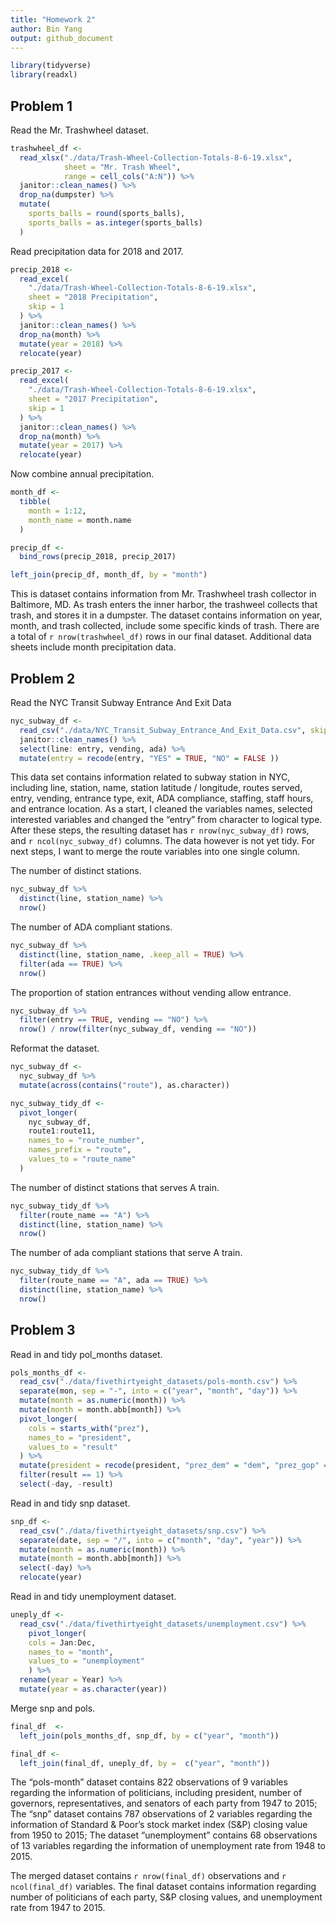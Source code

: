 ```yaml
---
title: "Homework 2"
author: Bin Yang
output: github_document
---
```


```r
library(tidyverse)
library(readxl)
```
## Problem 1

Read the Mr. Trashwheel dataset.

```r
trashwheel_df <- 
  read_xlsx("./data/Trash-Wheel-Collection-Totals-8-6-19.xlsx",
            sheet = "Mr. Trash Wheel", 
            range = cell_cols("A:N")) %>% 
  janitor::clean_names() %>% 
  drop_na(dumpster) %>% 
  mutate(
    sports_balls = round(sports_balls),
    sports_balls = as.integer(sports_balls)
  )
```

Read precipitation data for 2018 and 2017.

```r
precip_2018 <- 
  read_excel(
    "./data/Trash-Wheel-Collection-Totals-8-6-19.xlsx",
    sheet = "2018 Precipitation",
    skip = 1
  ) %>% 
  janitor::clean_names() %>% 
  drop_na(month) %>% 
  mutate(year = 2018) %>% 
  relocate(year)

precip_2017 <- 
  read_excel(
    "./data/Trash-Wheel-Collection-Totals-8-6-19.xlsx",
    sheet = "2017 Precipitation",
    skip = 1
  ) %>% 
  janitor::clean_names() %>% 
  drop_na(month) %>% 
  mutate(year = 2017) %>% 
  relocate(year)
```

Now combine annual precipitation. 

```r
month_df <-  
  tibble(
    month = 1:12,
    month_name = month.name
  )

precip_df <- 
  bind_rows(precip_2018, precip_2017)

left_join(precip_df, month_df, by = "month") 
```

This is dataset contains information from Mr. Trashwheel trash collector in Baltimore, MD. As trash enters the inner harbor, the trashweel collects that trash, and stores it in a dumpster. The dataset contains information on year, month, and trash collected, include some specific kinds of trash. There are a total of `r nrow(trashwheel_df)` rows in our final dataset. Additional data sheets include month precipitation data.  

## Problem 2

Read the NYC Transit Subway Entrance And Exit Data

```r
nyc_subway_df <- 
  read_csv("./data/NYC_Transit_Subway_Entrance_And_Exit_Data.csv", skip = 1) %>% 
  janitor::clean_names() %>% 
  select(line: entry, vending, ada) %>% 
  mutate(entry = recode(entry, "YES" = TRUE, "NO" = FALSE ))
```
This data set contains information related to subway station in NYC, including line, station, name, station latitude / longitude, routes served, entry, vending, entrance type, exit, ADA compliance, staffing, staff hours, and entrance location. As a start, I cleaned the variables names, selected interested variables and changed the "entry" from character to logical type. After these steps, the resulting dataset has `r nrow(nyc_subway_df)` rows, and `r ncol(nyc_subway_df)` columns. The data however is not yet tidy. For next steps, I want to merge the route variables into one single column. 

The number of distinct stations.

```r
nyc_subway_df %>% 
  distinct(line, station_name) %>% 
  nrow()
```

The number of ADA compliant stations. 

```r
nyc_subway_df %>% 
  distinct(line, station_name, .keep_all = TRUE) %>% 
  filter(ada == TRUE) %>% 
  nrow()
```

The proportion of station entrances without vending allow entrance. 

```r
nyc_subway_df %>% 
  filter(entry == TRUE, vending == "NO") %>% 
  nrow() / nrow(filter(nyc_subway_df, vending == "NO"))
```

Reformat the dataset. 

```r
nyc_subway_df <- 
  nyc_subway_df %>% 
  mutate(across(contains("route"), as.character))
```

```r
nyc_subway_tidy_df <- 
  pivot_longer(
    nyc_subway_df,
    route1:route11,
    names_to = "route_number",
    names_prefix = "route",
    values_to = "route_name"
  )
```

The number of distinct stations that serves A train.

```r
nyc_subway_tidy_df %>% 
  filter(route_name == "A") %>% 
  distinct(line, station_name) %>% 
  nrow()
```

The number of ada compliant stations that serve A train.

```r
nyc_subway_tidy_df %>% 
  filter(route_name == "A", ada == TRUE) %>% 
  distinct(line, station_name) %>% 
  nrow()
```

## Problem 3 

Read in and tidy pol_months dataset. 

```r
pols_months_df <- 
  read_csv("./data/fivethirtyeight_datasets/pols-month.csv") %>% 
  separate(mon, sep = "-", into = c("year", "month", "day")) %>% 
  mutate(month = as.numeric(month)) %>% 
  mutate(month = month.abb[month]) %>% 
  pivot_longer(
    cols = starts_with("prez"),
    names_to = "president",
    values_to = "result"
  ) %>% 
  mutate(president = recode(president, "prez_dem" = "dem", "prez_gop" = "gop")) %>% 
  filter(result == 1) %>% 
  select(-day, -result)
```

Read in and tidy snp dataset.

```r
snp_df <- 
  read_csv("./data/fivethirtyeight_datasets/snp.csv") %>% 
  separate(date, sep = "/", into = c("month", "day", "year")) %>% 
  mutate(month = as.numeric(month)) %>% 
  mutate(month = month.abb[month]) %>% 
  select(-day) %>% 
  relocate(year)
```

Read in and tidy unemployment dataset. 

```r
uneply_df <- 
  read_csv("./data/fivethirtyeight_datasets/unemployment.csv") %>% 
    pivot_longer(
    cols = Jan:Dec,
    names_to = "month",
    values_to = "unemployment"
    ) %>% 
  rename(year = Year) %>% 
  mutate(year = as.character(year)) 
```

Merge snp and pols. 

```r
final_df  <- 
  left_join(pols_months_df, snp_df, by = c("year", "month"))

final_df <- 
  left_join(final_df, uneply_df, by =  c("year", "month"))
```

The “pols-month” dataset contains 822 observations of 9 variables regarding the information of politicians, including president, number of governors, representatives, and senators of each party from 1947 to 2015; The "snp" dataset contains 787 observations of 2 variables regarding the information of Standard & Poor’s stock market index (S&P) closing value from 1950 to 2015; The dataset “unemployment” contains 68 observations of 13 variables regarding the information of unemployment rate from 1948 to 2015.   

The merged dataset contains `r nrow(final_df)` observations and `r ncol(final_df)` variables. The final dataset contains information regarding number of politicians of each party, S&P closing values, and unemployment rate from 1947 to 2015.



